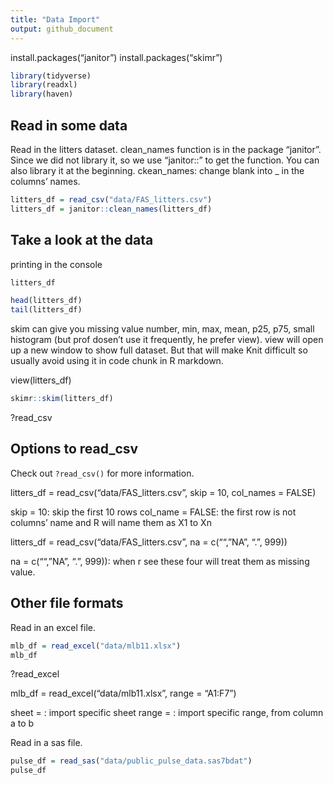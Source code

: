 ```yaml
---
title: "Data Import"
output: github_document
---
```


install.packages("janitor")
install.packages("skimr")

```r
library(tidyverse)
library(readxl)
library(haven)
```

## Read in some data

Read in the litters dataset.
clean_names function is in the package "janitor". Since we did not library it, so we use "janitor::" to get the function. You can also library it at the beginning.
ckean_names: change blank into _ in the columns' names.

```r
litters_df = read_csv("data/FAS_litters.csv")
litters_df = janitor::clean_names(litters_df)
```

## Take a look at the data

printing in the console

```r
litters_df
```

```r
head(litters_df)
tail(litters_df)
```

skim can give you missing value number, min, max, mean, p25, p75, small histogram (but prof dosen't use it frequently, he prefer view).
view will open up a new window to show full dataset. But that will make Knit difficult so usually avoid using it in code chunk in R markdown.

view(litters_df)

```r
skimr::skim(litters_df)
```

?read_csv

## Options to read_csv

Check out `?read_csv()` for more information.

litters_df = read_csv("data/FAS_litters.csv", skip = 10, col_names = FALSE)

skip = 10: skip the first 10 rows
col_name = FALSE: the first row is not columns' name and R will name them as X1 to Xn

litters_df = read_csv("data/FAS_litters.csv", na = c("", "NA", ".", 999))

na = c("", "NA", ".", 999)): when r see these four will treat them as missing value.

## Other file formats

Read in an excel file.

```r
mlb_df = read_excel("data/mlb11.xlsx")
mlb_df
```
?read_excel


mlb_df = read_excel("data/mlb11.xlsx", range = "A1:F7")

sheet = : import specific sheet
range = : import specific range, from column a to b

Read in a sas file.
```r
pulse_df = read_sas("data/public_pulse_data.sas7bdat")
pulse_df
```

